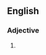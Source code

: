 ==English==

===Adjective===
{{en-adj|pos=[[hard]]-[[wired]]}}

# {{alternative spelling of|[[hardwired]]}}